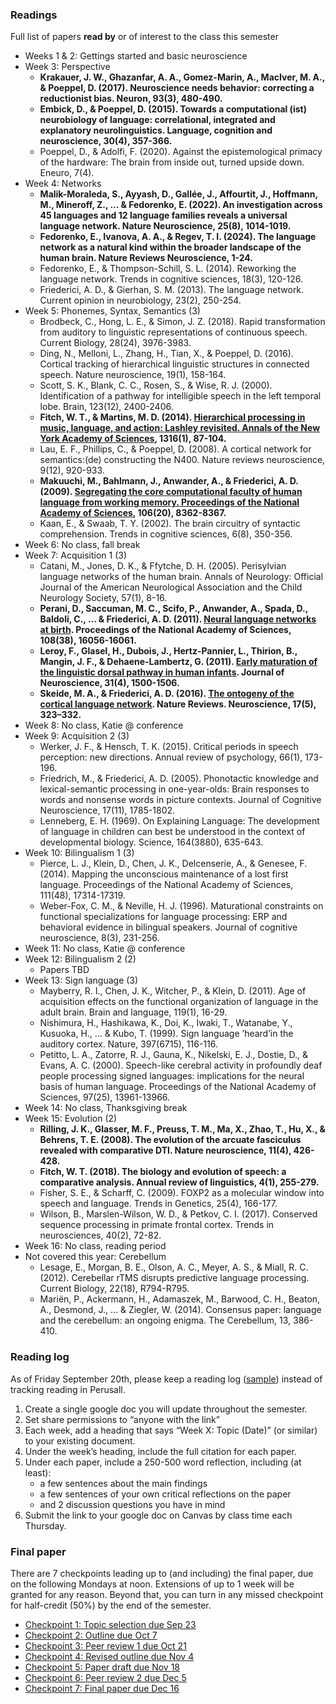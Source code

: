 ### Readings 

Full list of papers **read by** or of interest to the class this semester 

- Weeks 1 & 2: Gettings started and basic neuroscience
- Week 3: Perspective
    - **Krakauer, J. W., Ghazanfar, A. A., Gomez-Marin, A., MacIver, M. A., & Poeppel, D. (2017). Neuroscience needs behavior: correcting a reductionist bias. Neuron, 93(3), 480-490.**
    - **Embick, D., & Poeppel, D. (2015). Towards a computational (ist) neurobiology of language: correlational, integrated and explanatory neurolinguistics. Language, cognition and neuroscience, 30(4), 357-366.**
    - Poeppel, D., & Adolfi, F. (2020). Against the epistemological primacy of the hardware: The brain from inside out, turned upside down. Eneuro, 7(4).
- Week 4: Networks
    - **Malik-Moraleda, S., Ayyash, D., Gallée, J., Affourtit, J., Hoffmann, M., Mineroff, Z., ... & Fedorenko, E. (2022). An investigation across 45 languages and 12 language families reveals a universal language network. Nature Neuroscience, 25(8), 1014-1019.**
    - **Fedorenko, E., Ivanova, A. A., & Regev, T. I. (2024). The language network as a natural kind within the broader landscape of the human brain. Nature Reviews Neuroscience, 1-24.**
    - Fedorenko, E., & Thompson-Schill, S. L. (2014). Reworking the language network. Trends in cognitive sciences, 18(3), 120-126.
    - Friederici, A. D., & Gierhan, S. M. (2013). The language network. Current opinion in neurobiology, 23(2), 250-254.
- Week 5: Phonemes, Syntax, Semantics (3)
    - Brodbeck, C., Hong, L. E., & Simon, J. Z. (2018). Rapid transformation from auditory to linguistic representations of continuous speech. Current Biology, 28(24), 3976-3983.
    - Ding, N., Melloni, L., Zhang, H., Tian, X., & Poeppel, D. (2016). Cortical tracking of hierarchical linguistic structures in connected speech. Nature neuroscience, 19(1), 158-164.
    - Scott, S. K., Blank, C. C., Rosen, S., & Wise, R. J. (2000). Identification of a pathway for intelligible speech in the left temporal lobe. Brain, 123(12), 2400-2406.
    - **Fitch, W. T., & Martins, M. D. (2014). [Hierarchical processing in music, language, and action: Lashley revisited. Annals of the New York Academy of Sciences](/assests/readings/fitch-martins-2014.pdf), 1316(1), 87-104.**
    - Lau, E. F., Phillips, C., & Poeppel, D. (2008). A cortical network for semantics:(de) constructing the N400. Nature reviews neuroscience, 9(12), 920-933.
    - **Makuuchi, M., Bahlmann, J., Anwander, A., & Friederici, A. D. (2009). [Segregating the core computational faculty of human language from working memory. Proceedings of the National Academy of Sciences](/assests/readings/makuuchi-et-al-2009.pdf), 106(20), 8362-8367.**
    - Kaan, E., & Swaab, T. Y. (2002). The brain circuitry of syntactic comprehension. Trends in cognitive sciences, 6(8), 350-356.
- Week 6: No class, fall break
- Week 7: Acquisition 1 (3)
    - Catani, M., Jones, D. K., & Ffytche, D. H. (2005). Perisylvian language networks of the human brain. Annals of Neurology: Official Journal of the American Neurological Association and the Child Neurology Society, 57(1), 8-16.
    - **Perani, D., Saccuman, M. C., Scifo, P., Anwander, A., Spada, D., Baldoli, C., ... & Friederici, A. D. (2011). [Neural language networks at birth](https://paperpile.com/shared/scHW0JaWHQPeqT2bpzcTE5A). Proceedings of the National Academy of Sciences, 108(38), 16056-16061.**
    - **Leroy, F., Glasel, H., Dubois, J., Hertz-Pannier, L., Thirion, B., Mangin, J. F., & Dehaene-Lambertz, G. (2011). [Early maturation of the linguistic dorsal pathway in human infants](https://paperpile.com/shared/sbuQsks96Q7y6iBI_lpY3PQ). Journal of Neuroscience, 31(4), 1500-1506.**
    - **Skeide, M. A., & Friederici, A. D. (2016). [The ontogeny of the cortical language network](https://app.paperpile.com/view/plain/?id=691738cd-5c71-46c6-8246-cd536cadee25). Nature Reviews. Neuroscience, 17(5), 323–332.**
- Week 8: No class, Katie @ conference
- Week 9: Acquisition 2 (3)
    -  Werker, J. F., & Hensch, T. K. (2015). Critical periods in speech perception: new directions. Annual review of psychology, 66(1), 173-196.
    - Friedrich, M., & Friederici, A. D. (2005). Phonotactic knowledge and lexical-semantic processing in one-year-olds: Brain responses to words and nonsense words in picture contexts. Journal of Cognitive Neuroscience, 17(11), 1785-1802.
    - Lenneberg, E. H. (1969). On Explaining Language: The development of language in children can best be understood in the context of developmental biology. Science, 164(3880), 635-643.
- Week 10: Bilingualism 1 (3)
    - Pierce, L. J., Klein, D., Chen, J. K., Delcenserie, A., & Genesee, F. (2014). Mapping the unconscious maintenance of a lost first language. Proceedings of the National Academy of Sciences, 111(48), 17314-17319.
    - Weber-Fox, C. M., & Neville, H. J. (1996). Maturational constraints on functional specializations for language processing: ERP and behavioral evidence in bilingual speakers. Journal of cognitive neuroscience, 8(3), 231-256.
- Week 11: No class, Katie @ conference
- Week 12: Bilingualism 2 (2)
     - Papers TBD
- Week 13: Sign language (3) 
    - Mayberry, R. I., Chen, J. K., Witcher, P., & Klein, D. (2011). Age of acquisition effects on the functional organization of language in the adult brain. Brain and language, 119(1), 16-29.
    - Nishimura, H., Hashikawa, K., Doi, K., Iwaki, T., Watanabe, Y., Kusuoka, H., ... & Kubo, T. (1999). Sign language ‘heard’in the auditory cortex. Nature, 397(6715), 116-116.
    - Petitto, L. A., Zatorre, R. J., Gauna, K., Nikelski, E. J., Dostie, D., & Evans, A. C. (2000). Speech-like cerebral activity in profoundly deaf people processing signed languages: implications for the neural basis of human language. Proceedings of the National Academy of Sciences, 97(25), 13961-13966.
- Week 14: No class, Thanksgiving break 
- Week 15: Evolution (2)
    - **Rilling, J. K., Glasser, M. F., Preuss, T. M., Ma, X., Zhao, T., Hu, X., & Behrens, T. E. (2008). The evolution of the arcuate fasciculus revealed with comparative DTI. Nature neuroscience, 11(4), 426-428.**
    - **Fitch, W. T. (2018). The biology and evolution of speech: a comparative analysis. Annual review of linguistics, 4(1), 255-279.**
    - Fisher, S. E., & Scharff, C. (2009). FOXP2 as a molecular window into speech and language. Trends in Genetics, 25(4), 166-177.
    - Wilson, B., Marslen-Wilson, W. D., & Petkov, C. I. (2017). Conserved sequence processing in primate frontal cortex. Trends in neurosciences, 40(2), 72-82.
- Week 16: No class, reading period 
- Not covered this year: Cerebellum
    - Lesage, E., Morgan, B. E., Olson, A. C., Meyer, A. S., & Miall, R. C. (2012). Cerebellar rTMS disrupts predictive language processing. Current Biology, 22(18), R794-R795.
    - Mariën, P., Ackermann, H., Adamaszek, M., Barwood, C. H., Beaton, A., Desmond, J., ... & Ziegler, W. (2014). Consensus paper: language and the cerebellum: an ongoing enigma. The Cerebellum, 13, 386-410.

### Reading log 

As of Friday September 20th, please keep a reading log ([sample](https://docs.google.com/document/d/1lT6hdwARJKxq7Am2mAthvkEFWZDIN2NNu6r6fvuhTrE/edit)) instead of tracking reading in Perusall.  

1. Create a single google doc you will update throughout the semester. 
2. Set share permissions to "anyone with the link"
3. Each week, add a heading that says "Week X: Topic (Date)" (or similar) to your existing document. 
4. Under the week's heading, include the full citation for each paper.
5. Under each paper, include a 250-500 word reflection, including (at least): 
    - a few sentences about the main findings
    - a few sentences of your own critical reflections on the paper
    - and 2 discussion questions you have in mind 
6. Submit the link to your google doc on Canvas by class time each Thursday. 


### Final paper

There are 7 checkpoints leading up to (and including) the final paper, due on the following Mondays at noon. Extensions of up to 1 week will be granted for any reason. Beyond that, you can turn in any missed checkpoint for half-credit (50%) by the end of the semester.

- [Checkpoint 1: Topic selection due Sep 23](/final_paper/checkpoint-1.qmd)
- [Checkpoint 2: Outline due Oct 7](/final_paper/checkpoint-2.qmd)
- [Checkpoint 3: Peer review 1 due Oct 21](/final_paper/checkpoint-3.qmd)
- [Checkpoint 4: Revised outline due Nov 4](/final_paper/checkpoint-4.qmd)
- [Checkpoint 5: Paper draft due Nov 18](/final_paper/checkpoint-5.qmd)
- [Checkpoint 6: Peer review 2 due Dec 5](/final_paper/checkpoint-6.qmd)
- [Checkpoint 7: Final paper due Dec 16](/final_paper/checkpoint-7.qmd)



